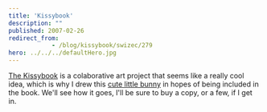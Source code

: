 ```yaml
---
title: 'Kissybook'
description: ""
published: 2007-02-26
redirect_from: 
            - /blog/kissybook/swizec/279
hero: ../../../defaultHero.jpg
---
```


[The Kissybook](http://kissybook.net) is a colaborative art project that seems like a really cool idea, which is why I drew this [cute little bunny](http://www.deviantart.com/deviation/49689143/) in hopes of being included in the book. We'll see how it goes, I'll be sure to buy a copy, or a few, if I get in.

